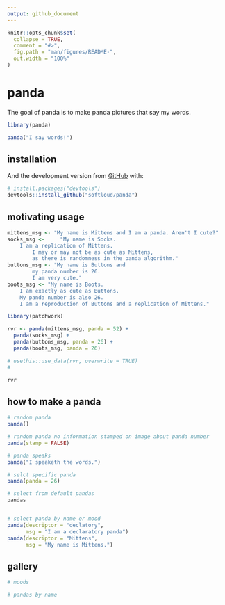 ```yaml
---
output: github_document
---
```


<!-- README.md is generated from README.Rmd. Please edit that file -->

```r
knitr::opts_chunk$set(
  collapse = TRUE,
  comment = "#>",
  fig.path = "man/figures/README-",
  out.width = "100%"
)
```

# panda

<!-- badges: start -->
<!-- badges: end -->

The goal of panda is to make panda pictures that say my words.

```r
library(panda)

panda("I say words!")
```


## installation

And the development version from [GitHub](https://github.com/) with:

``` r
# install.packages("devtools")
devtools::install_github("softloud/panda")
```

## motivating usage
```r
mittens_msg <- "My name is Mittens and I am a panda. Aren't I cute?"
socks_msg <-     "My name is Socks.
    I am a replication of Mittens.
        I may or may not be as cute as Mittens, 
        as there is randomness in the panda algorithm."
buttons_msg <- "My name is Buttons and 
        my panda number is 26. 
        I am very cute."
boots_msg <- "My name is Boots. 
    I am exactly as cute as Buttons.
    My panda number is also 26. 
    I am a reproduction of Buttons and a replication of Mittens."

```


```r
library(patchwork)

rvr <- panda(mittens_msg, panda = 52) +
  panda(socks_msg) +
  panda(buttons_msg, panda = 26) +
  panda(boots_msg, panda = 26)

# usethis::use_data(rvr, overwrite = TRUE)
# 

rvr

```

## how to make a panda

```r
# random panda
panda()

# random panda no information stamped on image about panda number
panda(stamp = FALSE)

```

```r
# panda speaks
panda("I speaketh the words.")

```


```r
# selct specific panda
panda(panda = 26)

```




```r
# select from default pandas
pandas



```

```r
# select panda by name or mood
panda(descriptor = "declatory",
      msg = "I am a declaratory panda")
panda(descriptor = "Mittens",
      msg = "My name is Mittens.")

```


## gallery

```r
# moods


```

```r
# pandas by name



```

